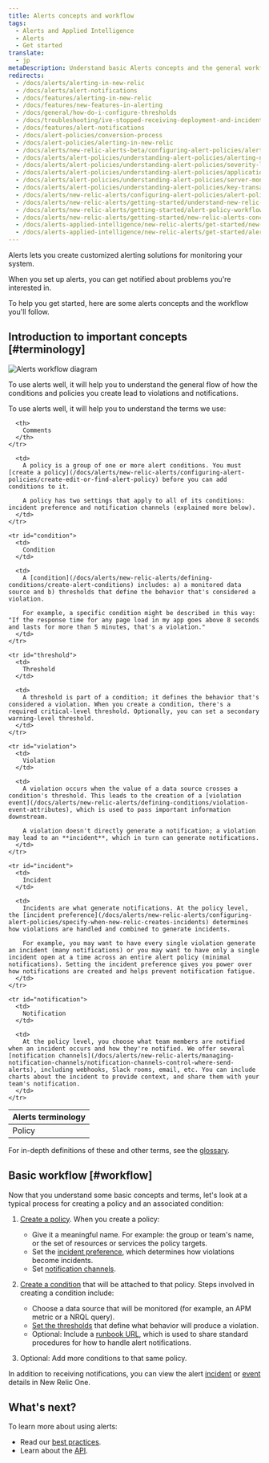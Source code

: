 ```yaml
---
title: Alerts concepts and workflow
tags:
  - Alerts and Applied Intelligence
  - Alerts
  - Get started
translate:
  - jp
metaDescription: Understand basic Alerts concepts and the general workflow for setting up alerting policies and conditions.
redirects:
  - /docs/alerts/alerting-in-new-relic
  - /docs/alerts/alert-notifications
  - /docs/features/alerting-in-new-relic
  - /docs/features/new-features-in-alerting
  - /docs/general/how-do-i-configure-thresholds
  - /docs/troubleshooting/ive-stopped-receiving-deployment-and-incident-messages-in-campfire
  - /docs/features/alert-notifications
  - /docs/alert-policies/conversion-process
  - /docs/alert-policies/alerting-in-new-relic
  - /docs/alerts/new-relic-alerts-beta/configuring-alert-policies/alert-policy-workflow
  - /docs/alerts/alert-policies/understanding-alert-policies/alerting-new-relic
  - /docs/alerts/alert-policies/understanding-alert-policies/severity-levels-alert-conditions
  - /docs/alerts/alert-policies/understanding-alert-policies/application-monitor-alerting
  - /docs/alerts/alert-policies/understanding-alert-policies/server-monitor-alerting
  - /docs/alerts/alert-policies/understanding-alert-policies/key-transaction-alerting
  - /docs/alerts/new-relic-alerts/configuring-alert-policies/alert-policy-workflow
  - /docs/alerts/new-relic-alerts/getting-started/understand-new-relic-alerts-workflow
  - /docs/alerts/new-relic-alerts/getting-started/alert-policy-workflow
  - /docs/alerts/new-relic-alerts/getting-started/new-relic-alerts-concepts-workflow
  - /docs/alerts-applied-intelligence/new-relic-alerts/get-started/new-relic-alerts-concepts-workflow
  - /docs/alerts-applied-intelligence/new-relic-alerts/get-started/alerts-concepts-workflow
---
```


Alerts lets you create customized alerting solutions for monitoring your system. 

When you set up alerts, you can get notified about problems you're interested in.

To help you get started, here are some alerts concepts and the workflow you'll follow.

## Introduction to important concepts [#terminology]

![Alerts workflow diagram](./images/new-relic-alert-creation-workflow-diagram.png "new-relic-alert-creation-workflow-diagram.png")

<figcaption>
  To use alerts well, it will help you to understand the general flow of how the conditions and policies you create lead to violations and notifications.
</figcaption>

To use alerts well, it will help you to understand the terms we use:

<table>
  <thead>
    <tr>
      <th style={{ width: "150px" }}>
        Alerts terminology
      </th>

      <th>
        Comments
      </th>
    </tr>
  </thead>

  <tbody>
    <tr id="policy">
      <td>
        Policy
      </td>

      <td>
        A policy is a group of one or more alert conditions. You must [create a policy](/docs/alerts/new-relic-alerts/configuring-alert-policies/create-edit-or-find-alert-policy) before you can add conditions to it.

        A policy has two settings that apply to all of its conditions: incident preference and notification channels (explained more below).
      </td>
    </tr>

    <tr id="condition">
      <td>
        Condition
      </td>

      <td>
        A [condition](/docs/alerts/new-relic-alerts/defining-conditions/create-alert-conditions) includes: a) a monitored data source and b) thresholds that define the behavior that's considered a violation.

        For example, a specific condition might be described in this way: "If the response time for any page load in my app goes above 8 seconds and lasts for more than 5 minutes, that's a violation."
      </td>
    </tr>

    <tr id="threshold">
      <td>
        Threshold
      </td>

      <td>
        A threshold is part of a condition; it defines the behavior that's considered a violation. When you create a condition, there's a required critical-level threshold. Optionally, you can set a secondary warning-level threshold.
      </td>
    </tr>

    <tr id="violation">
      <td>
        Violation
      </td>

      <td>
        A violation occurs when the value of a data source crosses a condition's threshold. This leads to the creation of a [violation event](/docs/alerts/new-relic-alerts/defining-conditions/violation-event-attributes), which is used to pass important information downstream.

        A violation doesn't directly generate a notification; a violation may lead to an **incident**, which in turn can generate notifications.
      </td>
    </tr>

    <tr id="incident">
      <td>
        Incident
      </td>

      <td>
        Incidents are what generate notifications. At the policy level, the [incident preference](/docs/alerts/new-relic-alerts/configuring-alert-policies/specify-when-new-relic-creates-incidents) determines how violations are handled and combined to generate incidents.

        For example, you may want to have every single violation generate an incident (many notifications) or you may want to have only a single incident open at a time across an entire alert policy (minimal notifications). Setting the incident preference gives you power over how notifications are created and helps prevent notification fatigue.
      </td>
    </tr>

    <tr id="notification">
      <td>
        Notification
      </td>

      <td>
        At the policy level, you choose what team members are notified when an incident occurs and how they're notified. We offer several [notification channels](/docs/alerts/new-relic-alerts/managing-notification-channels/notification-channels-control-where-send-alerts), including webhooks, Slack rooms, email, etc. You can include charts about the incident to provide context, and share them with your team's notification.
      </td>
    </tr>
  </tbody>
</table>

For in-depth definitions of these and other terms, see the [glossary](/docs/using-new-relic/welcome-new-relic/getting-started/glossary).

## Basic workflow [#workflow]

Now that you understand some basic concepts and terms, let's look at a typical process for creating a policy and an associated condition:

1. [Create a policy](/docs/alerts/new-relic-alerts/configuring-alert-policies/create-or-rename-alert-policy). When you create a policy:
   * Give it a meaningful name. For example: the group or team's name, or the set of resources or services the policy targets.
   * Set the [incident preference](/docs/alerts/new-relic-alerts/configuring-alert-policies/specify-when-new-relic-creates-incidents), which determines how violations become incidents.
   * Set [notification channels](/docs/alerts/new-relic-alerts-beta/managing-notification-channels/notification-channels-controlling-where-send-alerts).
2. [Create a condition](/docs/alerts/new-relic-alerts/defining-conditions/define-alert-conditions) that will be attached to that policy. Steps involved in creating a condition include:

   * Choose a data source that will be monitored (for example, an APM metric or a NRQL query).
   * [Set the thresholds](/docs/alerts/new-relic-alerts/defining-conditions/set-thresholds-alert-condition) that define what behavior will produce a violation.
   * Optional: Include a [runbook URL](/docs/alerts/new-relic-alerts-beta/reviewing-alert-incidents/provide-runbook-instructions-alerts), which is used to share standard procedures for how to handle alert notifications.
3. Optional: Add more conditions to that same policy.

In addition to receiving notifications, you can view the alert [incident](/docs/accounts-partnerships/education/getting-started-new-relic/glossary#alert-incident) or [event](/docs/alerts/new-relic-alerts/reviewing-alert-incidents/view-events-their-products) details in New Relic One.

## What's next?

To learn more about using alerts:

* Read our [best practices](/docs/alerts/new-relic-alerts/getting-started/best-practices-alert-policies).
* Learn about the [API](/docs/alerts/rest-api-alerts/new-relic-alerts-rest-api/rest-api-calls-new-relic-alerts).

